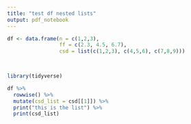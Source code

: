 ```yaml
---
title: "test df nested lists"
output: pdf_notebook
---
```




```r

df <- data.frame(n = c(1,2,3),
                 ff = c(2.3, 4.5, 6.7),
                 csd = list(c(1,2,3), c(4,5,6), c(7,8,9)))

 

library(tidyverse)

df %>% 
  rowwise() %>% 
  mutate(csd_list = csd[[1]]) %>% 
  print("this is the list") %>% 
  print(csd_list)
```

